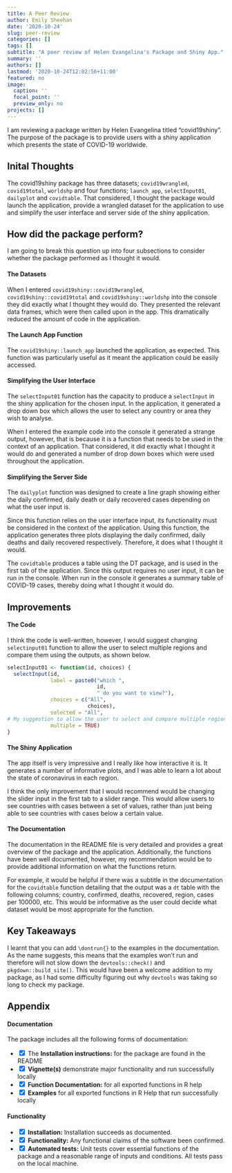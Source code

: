 ```yaml
---
title: A Peer Review
author: Emily Sheehan
date: '2020-10-24'
slug: peer-review
categories: []
tags: []
subtitle: "A peer review of Helen Evangelina's Package and Shiny App."
summary: ''
authors: []
lastmod: '2020-10-24T12:02:56+11:00'
featured: no
image:
  caption: ''
  focal_point: ''
  preview_only: no
projects: []
---
```


I am reviewing a package written by Helen Evangelina titled "covid19shiny". The purpose of the package is to provide users with a shiny application which presents the state of COVID-19 worldwide.

## Inital Thoughts 

The covid19shiny package has three datasets; `covid19wrangled`, `covid19total`, `worldshp` and four functions; `launch_app`, `selectInput01`, `dailyplot` and `covidtable`. That considered, I thought the package would launch the application, provide a wrangled dataset for the application to use and simplify the user interface and server side of the shiny application. 

## How did the package perform?

I am going to break this question up into four subsections to consider whether the package performed as I thought it would.

#### The Datasets

When I entered `covid19shiny::covid19wrangled`, `covid19shiny::covid19total` and `covid19shiny::worldshp` into the console they did exactly what I thought they would do. They presented the relevant data frames, which were then called upon in the app. This dramatically reduced the amount of code in the application. 

#### The Launch App Function

The `covid19shiny::launch_app` launched the application, as expected. This function was particularly useful as it meant the application could be easily accessed. 

#### Simplifying the User Interface

The `selectInput01` function has the capacity to produce a `selectInput` in the shiny application for the chosen input. In the application, it generated a drop down box which allows the user to select any country or area they wish to analyse. 

When I entered the example code into the console it generated a strange output, however, that is because it is a function that needs to be used in the context of an application. That considered, it did exactly what I thought it would do and generated a number of drop down boxes which were used throughout the application. 

#### Simplifying the Server Side

The `dailyplot` function was designed to create a line graph showing either the daily confirmed, daily death or daily recovered cases depending on what the user input is. 

Since this function relies on the user interface input, its functionality must be considered in the context of the application. Using this function, the application generates three plots displaying the daily confirmed, daily deaths and daily recovered respectively. Therefore, it does what I thought it would. 

The `covidtable` produces a table using the DT package, and is used in the first tab of the application. Since this output requires no user input, it can be run in the console. When run in the console it generates a summary table of COVID-19 cases, thereby doing what I thought it would do. 

## Improvements

#### The Code

I think the code is well-written, however, I would suggest changing `selectinput01` function to allow the user to select multiple regions and compare them using the outputs, as shown below. 

```r
selectInput01 <- function(id, choices) {
  selectInput(id, 
              label = paste0("which ", 
                             id, 
                             " do you want to view?"),  
              choices = c("All", 
                          choices),
              selected = "All",
# My suggestion to allow the user to select and compare multiple regions.
              multiple = TRUE)
}
```

#### The Shiny Application

The app itself is very impressive and I really like how interactive it is. It generates a number of informative plots, and I was able to learn a lot about the state of coronavirus in each region. 

I think the only improvement that I would recommend would be changing the slider input in the first tab to a slider range. This would allow users to see countries with cases between a set of values, rather than just being able to see countries with cases below a certain value. 

#### The Documentation

The documentation in the README file is very detailed and provides a great overview of the package and the application. Additionally, the functions have been well documented, however, my recommendation would be to provide additional information on what the functions return. 

For example, it would be helpful if there was a subtitle in the documentation for the `covidtable` function detailing that the output was a `dt` table with the following columns; country, confirmed, deaths, recovered, region, cases per 100000, etc. This would be informative as the user could decide what dataset would be most appropriate for the function. 

## Key Takeaways

I learnt that you can add `\dontrun{}` to the examples in the documentation. As the name suggests, this means that the examples won't run and therefore will not slow down the `devtools::check()` and `pkgdown::build_site()`. This would have been a welcome addition to my package, as I had some difficulty figuring out why `devtools` was taking so long to check my package. 

## Appendix

#### Documentation

The package includes all the following forms of documentation:

- <input type="checkbox" checked> </input> The **Installation instructions:** for the package are found in the README
- <input type="checkbox" checked> </input> **Vignette(s)** demonstrate major functionality and  run successfully locally
- <input type="checkbox" checked> </input> **Function Documentation:** for all exported functions in R help
- <input type="checkbox" checked> </input> **Examples** for all exported functions in R Help that run successfully locally

#### Functionality

- <input type="checkbox" checked> </input> **Installation:** Installation succeeds as documented.
- <input type="checkbox" checked> </input> **Functionality:** Any functional claims of the software been confirmed.
- <input type="checkbox" checked> </input> **Automated tests:** Unit tests cover essential functions of the package and a reasonable range of inputs and conditions. All tests pass on the local machine.


